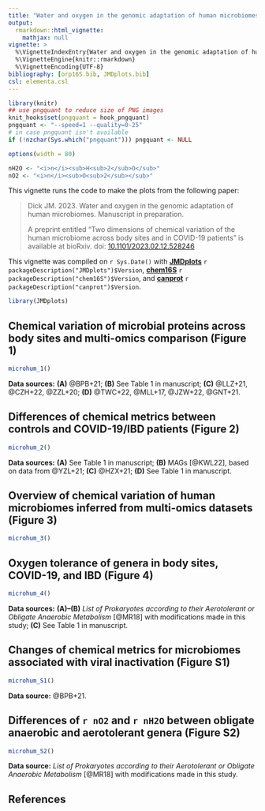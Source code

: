 ```yaml
---
title: "Water and oxygen in the genomic adaptation of human microbiomes (2023)"
output: 
  rmarkdown::html_vignette:
    mathjax: null
vignette: >
  %\VignetteIndexEntry{Water and oxygen in the genomic adaptation of human microbiomes (2023)}
  %\VignetteEngine{knitr::rmarkdown}
  %\VignetteEncoding{UTF-8}
bibliography: [orp16S.bib, JMDplots.bib]
csl: elementa.csl
---
```


```r
library(knitr)
## use pngquant to reduce size of PNG images
knit_hooks$set(pngquant = hook_pngquant)
pngquant <- "--speed=1 --quality=0-25"
# in case pngquant isn't available
if (!nzchar(Sys.which("pngquant"))) pngquant <- NULL 
```

```r
options(width = 80)
```

```r
nH2O <- "<i>n</i><sub>H<sub>2</sub>O</sub>"
nO2 <- "<i>n</i><sub>O<sub>2</sub></sub>"
```

This vignette runs the code to make the plots from the following paper:

> Dick JM. 2023. Water and oxygen in the genomic adaptation of human microbiomes. Manuscript in preparation.
> 
> A preprint entitled "Two dimensions of chemical variation of the human microbiome across body sites and in COVID-19 patients" is available at bioRxiv. doi: [10.1101/2023.02.12.528246](https://doi.org/10.1101/2023.02.12.528246)

This vignette was compiled on `r Sys.Date()` with
**[JMDplots](https://github.com/jedick/JMDplots)** `r packageDescription("JMDplots")$Version`,
**[chem16S](https://github.com/jedick/chem16S)** `r packageDescription("chem16S")$Version`, and
**[canprot](https://github.com/jedick/canprot)** `r packageDescription("canprot")$Version`.

```r
library(JMDplots)
```

## Chemical variation of microbial proteins across body sites and multi-omics comparison (Figure 1)
```r
microhum_1()
```

**Data sources:** **(A)** @BPB+21; **(B)** See Table 1 in manuscript; **(C)** @LLZ+21, @CZH+22, @ZZL+20; **(D)** @TWC+22, @MLL+17, @JZW+22, @GNT+21.

## Differences of chemical metrics between controls and COVID-19/IBD patients (Figure 2)
```r
microhum_2()
```

**Data sources:** **(A)** See Table 1 in manuscript; **(B)** MAGs [@KWL22], based on data from @YZL+21; **(C)** @HZX+21; **(D)** See Table 1 in manuscript.

## Overview of chemical variation of human microbiomes inferred from multi-omics datasets (Figure 3)
```r
microhum_3()
```

## Oxygen tolerance of genera in body sites, COVID-19, and IBD (Figure 4)
```r
microhum_4()
```

**Data sources:** **(A)--(B)** *List of Prokaryotes according to their Aerotolerant or Obligate Anaerobic Metabolism* [@MR18] with modifications made in this study; **(C)** See Table 1 in manuscript.

## Changes of chemical metrics for microbiomes associated with viral inactivation (Figure S1)
```r
microhum_S1()
```

**Data source:** @BPB+21.


## Differences of `r nO2` and `r nH2O` between obligate anaerobic and aerotolerant genera (Figure S2)
```r
microhum_S2()
```

**Data source:** *List of Prokaryotes according to their Aerotolerant or Obligate Anaerobic Metabolism* [@MR18] with modifications made in this study.

## References
